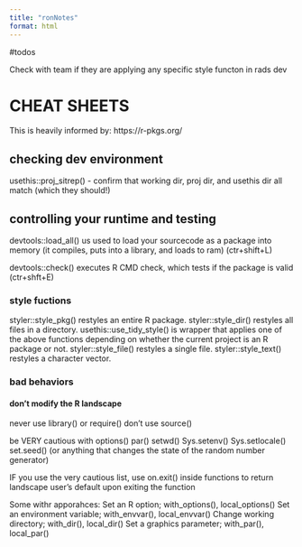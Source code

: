 ```yaml
---
title: "ronNotes"
format: html
---
```


#todos

Check with team if they are applying any specific style functon in rads dev

# CHEAT SHEETS

This is heavily informed by:
https://r-pkgs.org/

## checking dev environment

usethis::proj_sitrep() - confirm that working dir, proj dir, and usethis dir all match (which they should!)



## controlling your runtime and testing

devtools::load_all() us used to load your sourcecode as a package into memory (it compiles, puts into a library, and loads to ram) (ctr+shift+L)

devtools::check() executes R CMD check, which tests if the package is valid (ctr+shft+E)

### style fuctions
styler::style_pkg() restyles an entire R package.
styler::style_dir() restyles all files in a directory.
usethis::use_tidy_style() is wrapper that applies one of the above functions depending on whether the current project is an R package or not.
styler::style_file() restyles a single file.
styler::style_text() restyles a character vector.


### bad behaviors

#### don't modify the R landscape

never use library() or require()
don't use source()

be VERY cautious with
options()
par()
setwd()
Sys.setenv()
Sys.setlocale()
set.seed() (or anything that changes the state of the random number generator)

IF you use the very cautious list, use on.exit() inside functions to return landscape user's default upon exiting the function

Some withr apporahces:
Set an R option; with_options(), local_options()
Set an environment variable; with_envvar(), local_envvar()
Change working directory; with_dir(), local_dir()
Set a graphics parameter; with_par(), local_par()

